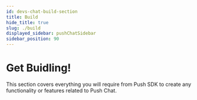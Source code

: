 ```yaml
---
id: devs-chat-build-section
title: Build
hide_title: true
slug: ./build
displayed_sidebar: pushChatSidebar
sidebar_position: 90
---
```


# Get Buidling!
This section covers everything you will require from Push SDK to create any functionality or features related to Push Chat.

<head>
  <title>Build section | Push Chat | Push Documentation</title>
</head>


<DocCardList />